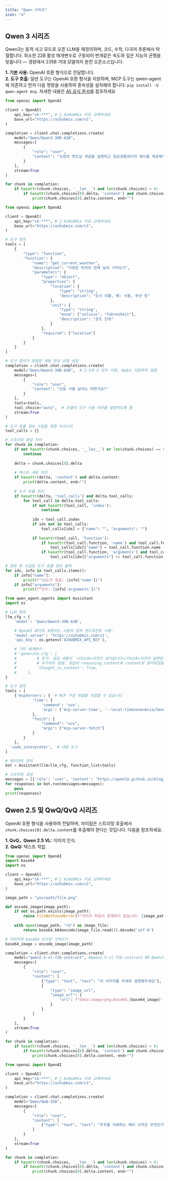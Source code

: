 ```yaml
---
title: "Qwen 시리즈"
icon: "a"
---
```


## Qwen 3 시리즈

Qwen3는 동적 사고 모드로 오픈 LLM을 재정의하며, 코드, 수학, 다국어 추론에서 탁월합니다. 희소한 22B 활성 매개변수로 구동되어 번개같은 속도와 깊은 지능의 균형을 맞춥니다 — 경량에서 235B 거대 모델까지 완전 오픈소스입니다.

**1. 기본 사용:** OpenAI 호환 형식으로 전달합니다.  
**2. 도구 호출:** 일반 도구는 OpenAI 호환 형식을 지원하며, MCP 도구는 qwen-agent에 의존하고 먼저 다음 명령을 사용하여 종속성을 설치해야 합니다:
`pip install -U qwen-agent mcp`.
자세한 내용은 [Ali 공식 문서](https://huggingface.co/Qwen/Qwen3-235B-A22B)를 참조하세요

<CodeGroup>

```py 기본 사용
from openai import OpenAI

client = OpenAI(
    api_key="sk-***", # 🔑 AiHubMix 키로 교체하세요
    base_url="https://aihubmix.com/v1",
)

completion = client.chat.completions.create(
    model="Qwen/Qwen3-30B-A3B",
    messages=[
        {
            "role": "user",
            "content": "오컴의 면도날 개념을 설명하고 일상생활에서의 예시를 제공해주세요"
        }
    ],
    stream=True
)

for chunk in completion:
    if hasattr(chunk.choices, '__len__') and len(chunk.choices) > 0:
        if hasattr(chunk.choices[0].delta, 'content') and chunk.choices[0].delta.content is not None:
            print(chunk.choices[0].delta.content, end="")
```

```py 도구
from openai import OpenAI

client = OpenAI(
    api_key="sk-***", # 🔑 AiHubMix 키로 교체하세요
    base_url="https://aihubmix.com/v1",
)

# 도구 정의
tools = [
    {
        "type": "function",
        "function": {
            "name": "get_current_weather",
            "description": "지정된 위치의 현재 날씨 가져오기",
            "parameters": {
                "type": "object",
                "properties": {
                    "location": {
                        "type": "string",
                        "description": "도시 이름, 예: 서울, 부산 등"
                    },
                    "unit": {
                        "type": "string",
                        "enum": ["celsius", "fahrenheit"],
                        "description": "온도 단위"
                    }
                },
                "required": ["location"]
            }
        }
    }
]

# 도구 정의가 포함된 채팅 완성 요청 생성
completion = client.chat.completions.create(
    model="Qwen/Qwen3-30B-A3B",  # 2.5와 3 모두 지원, QwQ는 지원하지 않음
    messages=[
        {
            "role": "user",
            "content": "오늘 서울 날씨는 어떤가요?"
        }
    ],
    tools=tools,
    tool_choice="auto",  # 모델이 도구 사용 여부를 결정하도록 함
    stream=True
)

# 도구 호출 정보 수집을 위한 딕셔너리
tool_calls = {}

# 스트리밍 응답 처리
for chunk in completion:
    if not hasattr(chunk.choices, '__len__') or len(chunk.choices) == 0:
        continue
        
    delta = chunk.choices[0].delta
    
    # 텍스트 내용 처리
    if hasattr(delta, 'content') and delta.content:
        print(delta.content, end="")
    
    # 도구 호출 처리
    if hasattr(delta, 'tool_calls') and delta.tool_calls:
        for tool_call in delta.tool_calls:
            if not hasattr(tool_call, 'index'):
                continue
                
            idx = tool_call.index
            if idx not in tool_calls:
                tool_calls[idx] = {"name": "", "arguments": ""}
                
            if hasattr(tool_call, 'function'):
                if hasattr(tool_call.function, 'name') and tool_call.function.name:
                    tool_calls[idx]["name"] = tool_call.function.name
                if hasattr(tool_call.function, 'arguments') and tool_call.function.arguments:
                    tool_calls[idx]["arguments"] += tool_call.function.arguments

# 완료 후 수집된 도구 호출 정보 출력
for idx, info in tool_calls.items():
    if info["name"]:
        print(f"\n도구 호출: {info['name']}")
    if info["arguments"]:
        print(f"인수: {info['arguments']}")
```

```py MCP 도구
from qwen_agent.agents import Assistant
import os

# LLM 정의
llm_cfg = {
    'model': 'Qwen/Qwen3-30B-A3B',

    # OpenAI API와 호환되는 사용자 정의 엔드포인트 사용:
    'model_server': 'https://aihubmix.com/v1',
    'api_key': os.getenv('AIHUBMIX_API_KEY'),

    # 기타 매개변수:
    # 'generate_cfg': {
    #         # 추가: 응답 내용이 `<think>이것이 생각입니다</think>이것이 답변입니다;일 때
    #         # 추가하지 않음: 응답이 reasoning_content와 content로 분리되었을 때.
    #         'thought_in_content': True,
    #     },
}

# 도구 정의
tools = [
    {'mcpServers': {  # MCP 구성 파일을 지정할 수 있습니다
            'time': {
                'command': 'uvx',
                'args': ['mcp-server-time', '--local-timezone=Asia/Seoul']
            },
            "fetch": {
                "command": "uvx",
                "args": ["mcp-server-fetch"]
            }
        }
    },
  'code_interpreter',  # 내장 도구
]

# 에이전트 정의
bot = Assistant(llm=llm_cfg, function_list=tools)

# 스트리밍 생성
messages = [{'role': 'user', 'content': 'https://qwenlm.github.io/blog/ Qwen의 최신 개발 상황을 소개해주세요'}]
for responses in bot.run(messages=messages):
    pass
print(responses)
```

</CodeGroup>

## Qwen 2.5 및 QwQ/QvQ 시리즈

OpenAI 호환 형식을 사용하여 전달하며, 차이점은 스트리밍 호출에서 `chunk.choices[0].delta.content`를 추출해야 한다는 것입니다. 다음을 참조하세요.

**1. QvQ，Qwen 2.5 VL:** 이미지 인식.  
**2. QwQ:** 텍스트 작업.  

<CodeGroup>

```py Qwen 2.5 VL
from openai import OpenAI
import base64
import os

client = OpenAI(
    api_key="sk-***", # 🔑 AiHubMix 키로 교체하세요
    base_url="https://aihubmix.com/v1",
)

image_path = "yourpath/file.png"

def encode_image(image_path):
    if not os.path.exists(image_path):
        raise FileNotFoundError(f"이미지 파일이 존재하지 않습니다: {image_path}")
    
    with open(image_path, "rb") as image_file:
        return base64.b64encode(image_file.read()).decode('utf-8')

# 이미지의 base64 인코딩 가져오기
base64_image = encode_image(image_path)

completion = client.chat.completions.create(
    model="qwen2.5-vl-72b-instruct", #qwen2.5-vl-72b-instruct OR Qwen/QVQ-72B-Preview
    messages=[
        {
            "role": "user",
            "content": [
                {"type": "text", "text": "이 이미지를 자세히 설명해주세요"},
                {
                    "type": "image_url",
                    "image_url": {
                        "url": f"data:image/png;base64,{base64_image}"
                    }
                }
            ]
        }
    ],
    stream=True
)

for chunk in completion:
    if hasattr(chunk.choices, '__len__') and len(chunk.choices) > 0:
        if hasattr(chunk.choices[0].delta, 'content') and chunk.choices[0].delta.content is not None:
            print(chunk.choices[0].delta.content, end="")
```


```py QwQ
from openai import OpenAI

client = OpenAI(
    api_key="sk-***", # 🔑 AiHubMix 키로 교체하세요
    base_url="https://aihubmix.com/v1",
)

completion = client.chat.completions.create(
    model="Qwen/QwQ-32B",
    messages=[
        {
            "role": "user",
            "content": [
                {"type": "text", "text": "우주를 지배하는 메타 규칙은 무엇인가요?"}
            ]
        }
    ],
    stream=True
)

for chunk in completion:
    if hasattr(chunk.choices, '__len__') and len(chunk.choices) > 0:
        if hasattr(chunk.choices[0].delta, 'content') and chunk.choices[0].delta.content is not None:
            print(chunk.choices[0].delta.content, end="")
```

</CodeGroup>